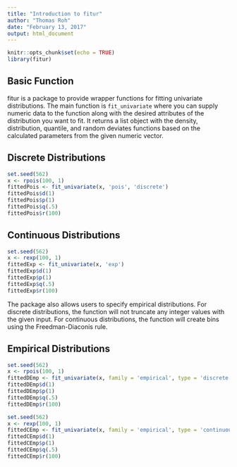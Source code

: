 ```yaml
---
title: "Introduction to fitur"
author: "Thomas Roh"
date: "February 13, 2017"
output: html_document
---
```


```r
knitr::opts_chunk$set(echo = TRUE)
library(fitur)
```

## Basic Function

fitur is a package to provide wrapper functions for fitting univariate distributions. The main function is `fit_univariate` where you can supply numeric data to the function along with the desired attributes of the distribution you want to fit. It returns a list object with the density, distribution, quantile, and random deviates functions based on the calculated parameters from the given numeric vector.

## Discrete Distributions

```r
set.seed(562)
x <- rpois(100, 1)
fittedPois <- fit_univariate(x, 'pois', 'discrete')
fittedPois$d(1)
fittedPois$p(1)
fittedPois$q(.5)
fittedPois$r(100)
```

## Continuous Distributions

```r
set.seed(562)
x <- rexp(100, 1)
fittedExp <- fit_univariate(x, 'exp')
fittedExp$d(1)
fittedExp$p(1)
fittedExp$q(.5)
fittedExp$r(100)
```

The package also allows users to specify empirical distributions. For discrete distributions, the function will not truncate any integer values  with the given
input. For continuous distributions, the function will create bins using the Freedman-Diaconis rule.

## Empirical Distributions

```r
set.seed(562)
x <- rpois(100, 1)
fittedDEmp <- fit_univariate(x, family = 'empirical', type = 'discrete')
fittedDEmp$d(1)
fittedDEmp$p(1)
fittedDEmp$q(.5)
fittedDEmp$r(100)

set.seed(562)
x <- rexp(100, 1)
fittedCEmp <- fit_univariate(x, family = 'empirical', type = 'continuous')
fittedCEmp$d(1)
fittedCEmp$p(1)
fittedCEmp$q(.5)
fittedCEmp$r(100)
```

